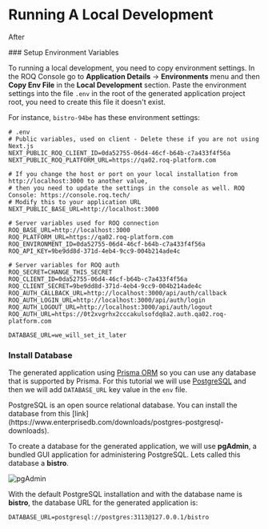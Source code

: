 
# Running A Local Development

After 

<Steps>
### Setup Environment Variables

To running a local development, you need to copy environment settings. In the ROQ Console go to **Application Details** → **Environments** menu and then **Copy Env File** in the **Local Development** section. Paste the environment settings into the file `.env` in the root of the generated application project root, you need to create this file it doesn't exist.

For instance, `bistro-94be` has these environment settings:

```env
# .env
# Public variables, used on client - Delete these if you are not using Next.js
NEXT_PUBLIC_ROQ_CLIENT_ID=0da52755-06d4-46cf-b64b-c7a433f4f56a
NEXT_PUBLIC_ROQ_PLATFORM_URL=https://qa02.roq-platform.com

# If you change the host or port on your local installation from http://localhost:3000 to another value,
# then you need to update the settings in the console as well. ROQ Console: https://console.roq.tech/
# Modify this to your application URL
NEXT_PUBLIC_BASE_URL=http://localhost:3000

# Server variables used for ROQ connection
ROQ_BASE_URL=http://localhost:3000
ROQ_PLATFORM_URL=https://qa02.roq-platform.com
ROQ_ENVIRONMENT_ID=0da52755-06d4-46cf-b64b-c7a433f4f56a
ROQ_API_KEY=9be9dd8d-371d-4eb4-9cc9-004b214ade4c

# Server variables for ROQ auth
ROQ_SECRET=CHANGE_THIS_SECRET
ROQ_CLIENT_ID=0da52755-06d4-46cf-b64b-c7a433f4f56a
ROQ_CLIENT_SECRET=9be9dd8d-371d-4eb4-9cc9-004b214ade4c
ROQ_AUTH_CALLBACK_URL=http://localhost:3000/api/auth/callback
ROQ_AUTH_LOGIN_URL=http://localhost:3000/api/auth/login
ROQ_AUTH_LOGOUT_URL=http://localhost:3000/api/auth/logout
ROQ_AUTH_URL=https://0t2xvgrhx2cccakulsofdq8a2.auth.qa02.roq-platform.com

DATABASE_URL=we_will_set_it_later
```


### Install Database

The generated application using [Prisma ORM](https://www.prisma.io/) so you can use any database that is supported by Prisma. For this tutorial we will use [PostgreSQL](https://www.postgresql.org/) and then we will add `DATABASE_URL` key value in the `env` file.

<Callout type="info">
PostgreSQL is an open source relational database. You can install the database from this [link](https://www.enterprisedb.com/downloads/postgres-postgresql-downloads).
</Callout>

To create a database for the generated application, we will use **pgAdmin**, a bundled GUI application for administering PostgreSQL. Lets called this database a **bistro**.

![pgAdmin](/pgadmin.png)

With the default PostgreSQL installation and with the database name is **bistro**, the database URL for the generated application is:

```
DATABASE_URL=postgresql://postgres:3113@127.0.0.1/bistro
```


</Steps>